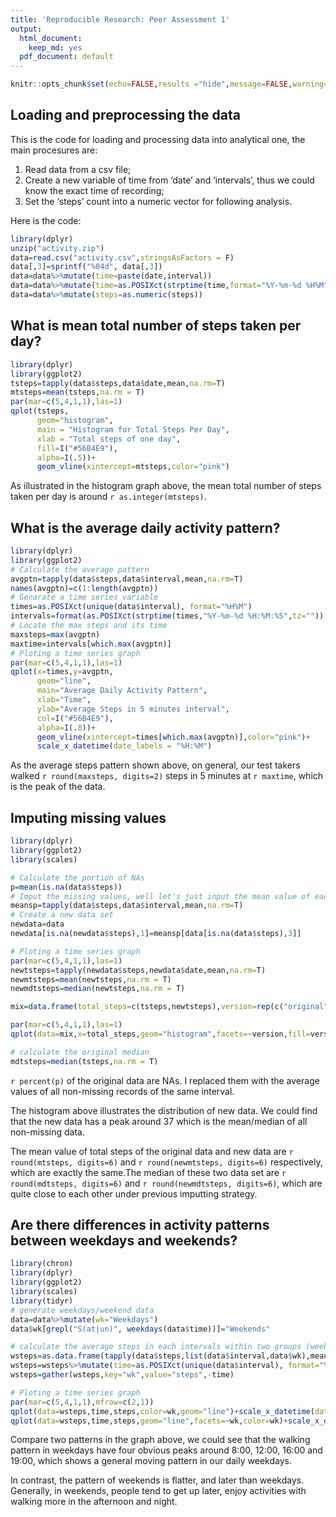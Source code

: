 ```yaml
---
title: 'Reproducible Research: Peer Assessment 1'
output:
  html_document:
    keep_md: yes
  pdf_document: default
---
```

```r
knitr::opts_chunk$set(echo=FALSE,results ="hide",message=FALSE,warning=FALSE,cache = TRUE)
```

## Loading and preprocessing the data
This is the code for loading and processing data into analytical one, the main procesures are:

1. Read data from a csv file;
2. Create a new variable of time from 'date' and 'intervals', thus we could know the exact time of recording;
3. Set the 'steps' count into a numeric vector for following analysis.

Here is the code:
```r
library(dplyr)
unzip("activity.zip")
data=read.csv("activity.csv",stringsAsFactors = F)
data[,3]=sprintf("%04d", data[,3])
data=data%>%mutate(time=paste(date,interval))
data=data%>%mutate(time=as.POSIXct(strptime(time,format="%Y-%m-%d %H%M")))
data=data%>%mutate(steps=as.numeric(steps))
```


## What is mean total number of steps taken per day?
```r
library(dplyr)
library(ggplot2)
tsteps=tapply(data$steps,data$date,mean,na.rm=T)
mtsteps=mean(tsteps,na.rm = T)
par(mar=c(5,4,1,1),las=1)
qplot(tsteps,
      geom="histogram",
      main = "Histogram for Total Steps Per Day", 
      xlab = "Total steps of one day",  
      fill=I("#56B4E9"), 
      alpha=I(.5))+
      geom_vline(xintercept=mtsteps,color="pink")
```

As illustrated in the histogram graph above, the mean total number of steps taken per day is around `r as.integer(mtsteps)`.

## What is the average daily activity pattern?

```r
library(dplyr)
library(ggplot2)
# Calculate the average pattern
avgptn=tapply(data$steps,data$interval,mean,na.rm=T)
names(avgptn)=c(1:length(avgptn))
# Genarate a time series variable
times=as.POSIXct(unique(data$interval), format="%H%M")
intervals=format(as.POSIXct(strptime(times,"%Y-%m-%d %H:%M:%S",tz="")) ,format = "%H:%M")
# Locate the max steps and its time
maxsteps=max(avgptn)
maxtime=intervals[which.max(avgptn)]
# Ploting a time series graph
par(mar=c(5,4,1,1),las=1)
qplot(x=times,y=avgptn,
      geom="line",
      main="Average Daily Activity Pattern", 
      xlab="Time",
      ylab="Average Steps in 5 minutes interval",
      col=I("#56B4E9"), 
      alpha=I(.8))+
      geom_vline(xintercept=times[which.max(avgptn)],color="pink")+
      scale_x_datetime(date_labels = "%H:%M")
```

As the average steps pattern shown above, on general, our test takers walked `r round(maxsteps, digits=2)` steps in 5 minutes at `r maxtime`, which is the peak of the data.

## Imputing missing values
```r
library(dplyr)
library(ggplot2)
library(scales)

# Calculate the portion of NAs
p=mean(is.na(data$steps))
# Imput the missing values, well let's just input the mean value of each intervals into the missing data
meansp=tapply(data$steps,data$interval,mean,na.rm=T)
# Create a new data set
newdata=data
newdata[is.na(newdata$steps),1]=meansp[data[is.na(data$steps),3]]

# Ploting a time series graph
par(mar=c(5,4,1,1),las=1)
newtsteps=tapply(newdata$steps,newdata$date,mean,na.rm=T)
newmtsteps=mean(newtsteps,na.rm = T)
newmdtsteps=median(newtsteps,na.rm = T)

mix=data.frame(total_steps=c(tsteps,newtsteps),version=rep(c("original","new"),each=length(tsteps)))

par(mar=c(5,4,1,1),las=1)
qplot(data=mix,x=total_steps,geom="histogram",facets=~version,fill=version,alpha=I(.5))

# calculate the original median
mdtsteps=median(tsteps,na.rm = T)
```

`r percent(p)` of the original data are NAs. I replaced them with the average values of all non-missing records of the same interval. 

The histogram above illustrates the distribution of new data. We could find that the new data has a peak around 37 which is the mean/median of all non-missing data.

The mean value of total steps of the original data and new data are `r round(mtsteps, digits=6)` and `r round(newmtsteps, digits=6)` respectively, which are exactly the same.The median of these two data set are `r round(mdtsteps, digits=6)` and `r round(newmdtsteps, digits=6)`, which are quite close to each other under previous imputting strategy.

## Are there differences in activity patterns between weekdays and weekends?
```r
library(chron)
library(dplyr)
library(ggplot2)
library(scales)
library(tidyr)
# generate weekdays/weekend data
data=data%>%mutate(wk="Weekdays")
data$wk[grepl("S(at|un)", weekdays(data$time))]="Weekends"

# calculate the average steps in each intervals within two groups (weekdays and weekends) 
wsteps=as.data.frame(tapply(data$steps,list(data$interval,data$wk),mean,na.rm=T))
wsteps=wsteps%>%mutate(time=as.POSIXct(unique(data$interval), format="%H%M"))
wsteps=gather(wsteps,key="wk",value="steps",-time)

# Ploting a time series graph
par(mar=c(5,4,1,1),mfrow=c(2,1))
qplot(data=wsteps,time,steps,color=wk,geom="line")+scale_x_datetime(date_labels = "%H:%M")+labs(color="Days")
qplot(data=wsteps,time,steps,geom="line",facets=~wk,color=wk)+scale_x_datetime(date_labels = "%H:%M")+labs(color="Days")
```

Compare two patterns in the graph above, we could see that the walking pattern in weekdays have four obvious peaks around 8:00, 12:00, 16:00 and 19:00, which shows a general moving pattern in our daily weekdays. 

In contrast, the pattern of weekends is flatter, and later than weekdays. Generally, in weekends, people tend to get up later, enjoy activities with walking more in the afternoon and night.
